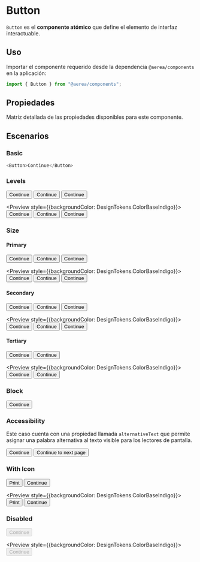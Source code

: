 


<Meta title="Components | Button" component={Button} />

# Button

`Button` es el **componente atómico** que define el elemento de interfaz interactuable.

## Uso

Importar el componente requerido desde la dependencia `@aerea/components` en la aplicación:

```js
import { Button } from "@aerea/components";
```

## Propiedades

Matriz detallada de las propiedades disponibles para este componente.

<Props of={Button} />

## Escenarios

### Basic

```js
<Button>Continue</Button>
```

### Levels

<Preview>
  <Story name="Level Primary">
    <Button>Continue</Button>
  </Story>
  <Story name="Level Secondary">
    <Button level="secondary">Continue</Button>
  </Story>
  <Story name="Level Tertiary">
    <Button level="tertiary">Continue</Button>
  </Story>
</Preview>

<Preview  style={{backgroundColor: DesignTokens.ColorBaseIndigo}}>
  <Story name="Level Primary Negative">
    <Button theme="negative">Continue</Button>
  </Story>
  <Story name="Level Secondary Negative">
    <Button theme="negative" level="secondary">Continue</Button>
  </Story>
  <Story name="Level Tertiary Negative">
    <Button theme="negative" level="tertiary">Continue</Button>
  </Story>
</Preview>

### Size

#### Primary

<Preview>
  <Story name="Size Primary Large">
    <Button level="primary" size="large">Continue</Button>
  </Story>
  <Story name="Size Primary Medium">
    <Button>Continue</Button>
  </Story>
  <Story name="Size Primary Small">
    <Button level="primary" size="small">Continue</Button>
  </Story>
</Preview>

<Preview  style={{backgroundColor: DesignTokens.ColorBaseIndigo}}>
  <Story name="Size Primary Large Negative">
    <Button level="primary" size="large" theme="negative">Continue</Button>
  </Story>
  <Story name="Size Primary Medium Negative">
    <Button theme="negative">Continue</Button>
  </Story>
  <Story name="Size Primary Small Negative">
    <Button level="primary" size="small" theme="negative">Continue</Button>
  </Story>
</Preview>

#### Secondary

<Preview>
  <Story name="Size Secondary Medium">
    <Button level="secondary">Continue</Button>
  </Story>
  <Story name="Size Secondary Small">
    <Button level="secondary" size="small">Continue</Button>
  </Story>
  <Story name="Size Secondary Pill">
    <Button level="secondary" size="pill">Continue</Button>
  </Story>
</Preview>

<Preview  style={{backgroundColor: DesignTokens.ColorBaseIndigo}}>
  <Story name="Size Secondary Medium Negative">
    <Button level="secondary" theme="negative">Continue</Button>
  </Story>
  <Story name="Size Secondary Small Negative">
    <Button level="secondary" size="small" theme="negative">Continue</Button>
  </Story>
  <Story name="Size Secondary Pill Negative">
    <Button level="secondary" size="pill" theme="negative">Continue</Button>
  </Story>
</Preview>

#### Tertiary

<Preview>
  <Story name="Size Tertiary Medium">
    <Button level="tertiary">Continue</Button>
  </Story>
  <Story name="Size Tertiary Small">
    <Button level="tertiary" size="small">Continue</Button>
  </Story>
</Preview>

<Preview  style={{backgroundColor: DesignTokens.ColorBaseIndigo}}>
  <Story name="Size Tertiary Medium Negative">
    <Button level="tertiary" theme="negative">Continue</Button>
  </Story>
  <Story name="Size Tertiary Small Negative">
    <Button level="tertiary" size="small" theme="negative">Continue</Button>
  </Story>
</Preview>

### Block

<Preview>
  <Story name="Block">
    <Button block>Continue</Button>
  </Story>
</Preview>

### Accessibility

Este caso cuenta con una propiedad llamada `alternativeText` que permite asignar una palabra alternativa al texto visible para los lectores de pantalla.

<Preview>
  <Story name="With Alternative Text">
    <Button alternativeText="Continue to next page">Continue</Button>
  </Story>
  <Story name="Without Alternative Text">
    <Button>Continue to next page</Button>
  </Story>
</Preview>

### With Icon

<Preview>
  <Story name="With Icon Left">
    <Button icon={demoIconPrinter}>Print</Button>
  </Story>
  <Story name="With Icon Right">
    <Button icon={demoIconCaretRight} reverseIconPosition>Continue</Button>
  </Story>
</Preview>

<Preview  style={{backgroundColor: DesignTokens.ColorBaseIndigo}}>
  <Story name="With Icon Left Negative">
    <Button theme="negative" icon={demoIconPrinter}>Print</Button>
  </Story>
  <Story name="With Icon Right Negative">
    <Button theme="negative" icon={demoIconCaretRight} reverseIconPosition>Continue</Button>
  </Story>
</Preview>

### Disabled

<Preview>
  <Story name="Disabled Primary">
    <Button disabled>Continue</Button>
  </Story>
</Preview>

<Preview style={{backgroundColor: DesignTokens.ColorBaseIndigo}}>
  <Story name="Disabled Primary Negative">
    <Button theme="negative" disabled>Continue</Button>
  </Story>
</Preview>
